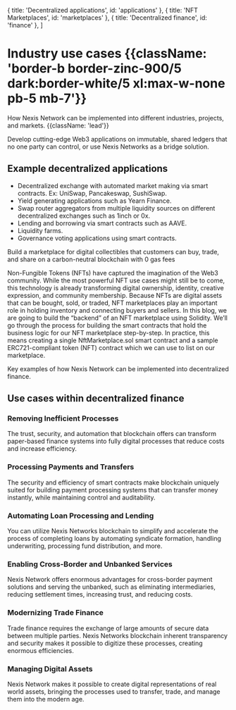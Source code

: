 
  { title: 'Decentralized applications', id: 'applications' },
  { title: 'NFT Marketplaces', id: 'marketplaces' },
  { title: 'Decentralized finance', id: 'finance' },
]

# Industry use cases {{className: 'border-b border-zinc-900/5 dark:border-white/5 xl:max-w-none pb-5 mb-7'}}

How Nexis Network can be implemented into different industries, projects, and markets. {{className: 'lead'}}

<GuidesOther
  id="applications"
  title="Decentralized applications"
  level={2}
  isShow={false}
/>

Develop cutting-edge Web3 applications on immutable, shared ledgers that no one party can control, or use Nexis Networks as a bridge solution.

## Example decentralized applications

- Decentralized exchange with automated market making via smart contracts. Ex: UniSwap, Pancakeswap, SushiSwap.
- Yield generating applications such as Yearn Finance.
- Swap router aggregators from multiple liquidity sources on different decentralized exchanges such as 1inch or 0x.
- Lending and borrowing via smart contracts such as AAVE.
- Liquidity farms.
- Governance voting applications using smart contracts.

<GuidesOther
  id="marketplaces"
  title="NFT Marketplaces"
  level={2}
  isShow={false}
/>

Build a marketplace for digital collectibles that customers can buy, trade, and share on a carbon-neutral blockchain with 0 gas fees

Non-Fungible Tokens (NFTs) have captured the imagination of the Web3 community. While the most powerful NFT use cases might still be to come, this technology is already transforming digital ownership, identity, creative expression, and community membership.
Because NFTs are digital assets that can be bought, sold, or traded, NFT marketplaces play an important role in holding inventory and connecting buyers and sellers.
In this blog, we are going to build the “backend” of an NFT marketplace using Solidity. We’ll go through the process for building the smart contracts that hold the business logic for our NFT marketplace step-by-step. In practice, this means creating a single NftMarketplace.sol smart contract and a sample ERC721-compliant token (NFT) contract which we can use to list on our marketplace.

<GuidesOther
  id="finance"
  title="Decentralized finance"
  level={2}
  isShow={false}
/>

Key examples of how Nexis Network can be implemented into decentralized finance.

## Use cases within decentralized finance

### Removing Inefficient Processes

The trust, security, and automation that blockchain offers can transform paper-based finance systems into fully digital processes that reduce costs and increase efficiency.

### Processing Payments and Transfers

The security and efficiency of smart contracts make blockchain uniquely suited for building payment processing systems that can transfer money instantly, while maintaining control and auditability.

### Automating Loan Processing and Lending

You can utilize Nexis Networks blockchain to simplify and accelerate the process of completing loans by automating syndicate formation, handling underwriting, processing fund distribution, and more.

### Enabling Cross-Border and Unbanked Services

Nexis Network offers enormous advantages for cross-border payment solutions and serving the unbanked, such as eliminating intermediaries, reducing settlement times, increasing trust, and reducing costs.

### Modernizing Trade Finance

Trade finance requires the exchange of large amounts of secure data between multiple parties. Nexis Networks blockchain inherent transparency and security makes it possible to digitize these processes, creating enormous efficiencies.

### Managing Digital Assets

Nexis Network makes it possible to create digital representations of real world assets, bringing the processes used to transfer, trade, and manage them into the modern age.

